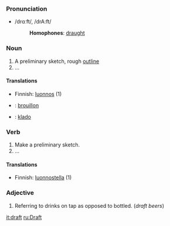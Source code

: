 ===Pronunciation===
*/drɑːft/, /drA:ft/
*:'''Homophones''': [[draught]]

===Noun===

#A preliminary sketch, rough [[outline]]
#...

====Translations====

*Finnish: [[luonnos]] (1)
* {{fr}} : [[brouillon]]
* {{io}} : [[klado]]

===Verb===

#Make a preliminary sketch.
#...

====Translations====

*Finnish: [[luonnostella]] (1)



===Adjective===

#Referring to drinks on tap as opposed to bottled. (''draft beers'')

[[it:draft]]
[[ru:Draft]]